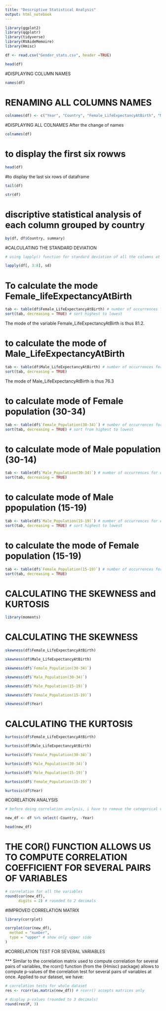 ```yaml
---
title: "Descriptive Statistical Analysis"
output: html_notebook
---
```


```r
library(ggplot2)
library(qqplotr)
library(tidyverse)
library(RVAideMemoire)
library(Hmisc)
```


```r
df <- read.csv("Gender_stats.csv", header =TRUE)
```



```r
head(df)
```

#DISPLAYING COLUMN NAMES
```r
names(df)
```

# RENAMING ALL COLUMNS NAMES
```r
colnames(df) <- c("Year", "Country", "Female_LifeExpectancyAtBirth", "Male_LifeExpectancyAtBirth", "Female_Population(30-34)", "Male_Population(30-34)", "Male_Population(15-19)", "Female_Population(15-19)")
```

#DISPLAYING ALL COLNAMES After the change of names

```r
colnames(df)
```
# to display the first six rowws
```r
head(df)
```

#to display the last six rows of dataframe
```r
tail(df)
```

```r
str(df)
```
# discriptive statistical analysis of each column grouped by country
```r
by(df, df$Country, summary)
```

#CALCULATING THE STANDARD DEVIATION

```r
# using lapply() function for standard deviation of all the columns at once

lapply(df[, 3:8], sd)
```

# To calculate the mode Female_lifeExpectancyAtBirth
```r
tab <- table(df$Female_LifeExpectancyAtBirth) # number of occurrences for each unique value
sort(tab, decreasing = TRUE) # sort highest to lowest
```
The mode of the variable Female_LifeExpectancyAtBirth is thus 81.2.

# to calculate the mode of Male_LifeExpectancyAtBirth
```r
tab <- table(df$Male_LifeExpectancyAtBirth) # number of occurrences for each unique value
sort(tab, decreasing = TRUE)
```
The mode of Male_LifeExpectancyAtBirth is thus 76.3

# to calculate mode of Female population (30-34)
```r
tab <- table(df$`Female_Population(30-34)`) # number of occurrences for each unique value
sort(tab, decreasing = TRUE) # sort from highest to lowest
```

# to calculate mode of Male population (30-14)
```r
tab <- table(df$`Male_Population(30-34)`) # number of occurrences for each unique value
sort(tab, decreasing = TRUE)
```

# to calculate mode of Male ppopulation (15-19)
```r
tab <- table(df$`Male_Population(15-19)`) # number of occurrences for each unique value
sort(tab, decreasing = TRUE) # sort highest to lowest
```

# to calculate the mode of Female population (15-19)
```r
tab <- table(df$`Female_Population(15-19)`) # number of occurrences for each unique value
sort(tab, decreasing = TRUE)
```

# CALCULATING THE SKEWNESS and KURTOSIS

```r
library(moments)
```

# CALCULATING THE SKEWNESS
```r
skewness(df$Female_LifeExpectancyAtBirth)
```
```r
skewness(df$Male_LifeExpectancyAtBirth)
```

```r
skewness(df$`Female_Population(30-34)`)
```

```r
skewness(df$`Male_Population(30-34)`)
```
```r
skewness(df$`Male_Population(15-19)`)
```
```r
skewness(df$`Female_Population(15-19)`)
```
```r
skewness(df$Year)
```



# CALCULATING THE KURTOSIS
```r
kurtosis(df$Female_LifeExpectancyAtBirth)
```

```r
kurtosis(df$Male_LifeExpectancyAtBirth)
```

```r
kurtosis(df$`Female_Population(30-34)`)
```

```r
kurtosis(df$`Male_Population(30-34)`)
```
```r
kurtosis(df$`Male_Population(15-19)`)
```

```r
kurtosis(df$`Female_Population(15-19)`)
```


```r
kurtosis(df$Year)
```


#CORELATION ANALYSIS

```r
# before doing correlation analysis, i have to remove the categorical varaible from the dataset.

new_df <- df %>% select(-Country, -Year)
```

```r
head(new_df)
```



# THE COR() FUNCTION ALLOWS US TO COMPUTE CORRELATION COEFFICIENT FOR SEVERAL PAIRS OF VARIABLES

```r
# correlation for all the variables
round(cor(new_df), 
      digits = 2) # rounded to 2 decimals
```



#IMPROVED CORRELATION MATRIX

```r
library(corrplot)
```


```r
corrplot(cor(new_df),
  method = "number",
  type = "upper" # show only upper side
)
```

#CORRELATION TEST FOR SEVERAL VARIABLES

*** Similar to the correlation matrix used to compute correlation for several pairs of variables, the rcorr() function (from the {Hmisc} package) allows to compute p-values of the correlation test for several pairs of variables at once. Applied to our dataset, we have:

```r
# correlation tests for whole dataset 
res <- rcorr(as.matrix(new_df)) # rcorr() accepts matrices only

# display p-values (rounded to 3 decimals)
round(res$P, 3)
```



